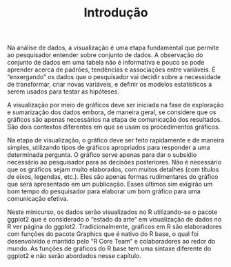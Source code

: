 % Introdução

Na análise de dados, a visualização é uma etapa fundamental que permite ao pesquisador entender sobre conjunto de dados. A observação do conjunto de dados em uma tabela não é informativa e pouco se pode aprender acerca de padrões, tendências e associações entre variáveis. É “enxergando” os dados que o pesquisador vai decidir sobre a necessidade de transformar, criar novas variáveis, e definir os modelos estatísticos a serem usados para testar as hipóteses.

A visualização por meio de gráficos deve ser iniciada na fase de exploração e sumarização dos dados embora, de maneira geral, se considere que os gráficos são apenas necessários na etapa de comunicação dos resultados. São dois contextos diferentes em que se usam os procedimentos gráficos.

Na etapa de visualização, o gráfico deve ser feito rapidamente e de maneira simples, utilizando tipos de gráficos apropriados para responder a uma determinada pergunta. O gráfico serve apenas para dar o subsídio necessário ao pesquisador para as decisões posteriores. Não é necessário que os gráficos sejam muito elaborados, com muitos detalhes (com títulos de eixos, legendas, etc.). Eles são apenas formas rudimentares do gráfico que será apresentado em um publicação. Esses últimos sim exigirão um bom tempo do pesquisador para elaborar um bom gráfico para uma comunicação efetiva. 

Neste minicurso, os dados serão visualizados no R utilizando-se o pacote ggplot2 que é considerado o “estado da arte” em visualização de dados no R ver página do ggplot2. Tradicionalmente, gráficos em R são elaboradores com funções do pacote Graphics que é nativo do R base, o qual foi desenvolvido e mantido pelo “R Core Team” e colaboradores ao redor do mundo. As funções de gráficos do R base tem uma sintaxe diferente do ggplot2 e não serão abordados nesse capítulo.


